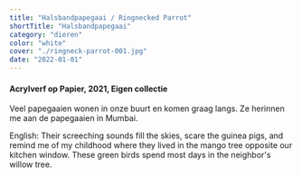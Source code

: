 ```yaml
---
title: "Halsbandpapegaai / Ringnecked Parrot"
shortTitle: "Halsbandpapegaai"
category: "dieren"
color: "white"
cover: "./ringneck-parrot-001.jpg"
date: "2022-01-01"
---
```

    
#### Acrylverf op Papier, 2021, Eigen collectie
Veel papegaaien wonen in onze buurt en komen graag langs. Ze herinnen me aan de papegaaien in Mumbai.

    
English: Their screeching sounds fill the skies, scare the guinea pigs, and remind me of my childhood where they lived in the mango tree opposite our kitchen window. These green birds spend most days in the neighbor's willow tree.
